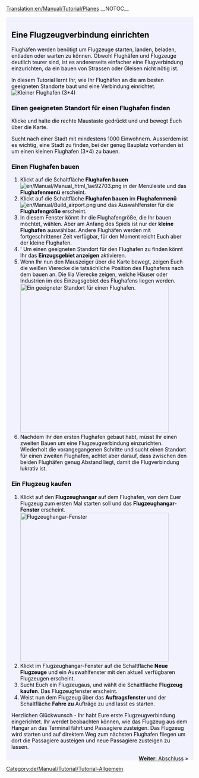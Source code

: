 [[Translation:en/Manual/Tutorial/Planes]]
__NOTOC__
{{en/Tabs|5|4
|de/Manual/Tutorial/Tutorial|1. Spiel beginnen<!--
-->|de/Manual/Tutorial/Busverbindungen|2. Busverbindungen<!--
-->|de/Manual/Tutorial/Zugverbindungen|3. Zugverbindungen<!--
-->|de/Manual/Tutorial/Flugzeugverbindungen|4.Flugzeugverbindungen<!--
-->|de/Manual/Tutorial/Abschluss|5. Abschluss}}
<div style="padding:.5em 1em 1em 1em; border-top:none; background-color:#f1f2fe; color:#000;">
{{de/Manual/Tutorial/Tutorial}}
==Eine Flugzeugverbindung einrichten==
Flughäfen werden benötigt um Flugzeuge starten, landen, beladen, entladen oder warten zu können. Obwohl Flughäfen und Flugzeuge deutlich teurer sind, ist es andererseits einfacher eine Flugverbindung einzurichten, da ein bauen von Strassen oder Gleisen nicht nötig ist.

In diesem Tutorial lernt Ihr, wie Ihr Flughäfen an die am besten geeigneten Standorte baut und eine Verbindung einrichtet.
[[File:en/Manual/Airport s.png|none|frame|Kleiner Flughafen (3*4)]]

===Einen geeigneten Standort für einen Flughafen finden===
Klicke und halte die rechte Maustaste gedrückt und und bewegt Euch über die Karte.

Sucht nach einer Stadt mit mindestens 1000 Einwohnern. Ausserdem ist es wichtig, eine Stadt zu finden, bei der genug Bauplatz vorhanden ist um einen kleinen Flughafen (3*4) zu bauen.

===Einen Flughafen bauen===
# Klickt auf die Schaltfläche '''Flughafen bauen''' [[File:en/Manual/Manual html 1ae92703.png]] in der Menüleiste und das '''Flughafenmenü''' erscheint.
# Klickt auf die Schaltfläche '''Flughafen bauen''' im '''Flughafenmenü''' [[File:en/Manual/Build airport.png]] und das Auswahlfenster für die '''Flughafengröße''' erscheint.
# In diesem Fenster könnt Ihr die Flughafengröße, die Ihr bauen möchtet, wählen. Aber am Anfang des Spiels ist nur der '''kleine Flughafen''' auswählbar. Andere Flughäfen werden mit fortgeschrittener Zeit verfügbar, für den Moment reicht Euch aber der kleine Flughafen.
#' Um einen geeigneten Standort für den Flughafen zu finden könnt Ihr das '''Einzugsgebiet anzeigen''' aktivieren.
# Wenn Ihr nun den Mauszeiger über die Karte bewegt, zeigen Euch die weißen Vierecke die tatsächliche Position des Flughafens nach dem bauen an. Die lila Vierecke zeigen, welche Häuser oder Industrien im des Einzugsgebiet des Flughafens liegen werden.<br/>[[File:en/Manual/Build-airport-3.png|thumb|400px|none|Ein geeigneter Standort für einen Flughafen.]] 
# Nachdem Ihr den ersten Flughafen gebaut habt, müsst Ihr einen zweiten Bauen um eine Flugzeugverbindung einzurichten. Wiederholt die vorangegangenen Schritte und sucht einen Standort für einen zweiten Flughafen, achtet aber darauf, dass zwischen den beiden Flughäfen genug Abstand liegt, damit die Flugverbindung lukrativ ist.

===Ein Flugzeug kaufen===
# Klickt auf den '''Flugzeughangar''' auf dem Flughafen, von dem Euer Flugzeug zum ersten Mal starten soll und das '''Flugzeughangar-Fenster''' erscheint.<br/>[[File:de/Manual/Step1aircraft.png|thumb|400px|none|Flugzeughangar-Fenster]]
# Klickt im Flugzeughangar-Fenster auf die Schaltfläche '''Neue Flugzeuge''' und ein Auswahlfenster mit den aktuell verfügbaren Flugzeugen erscheint.
# Sucht Euch ein Flugzeugaus, und wählt die Schaltfläche '''Flugzeug kaufen'''. Das Flugzeugfenster erscheint.
# Weist nun dem Flugzeug über das '''Auftragsfenster''' und der Schaltfläche '''Fahre zu''' Aufträge zu und lasst es starten.

Herzlichen Glückwunsch - Ihr habt Eure erste Flugzeugverbindung eingerichtet. Ihr werdet beobachten können, wie das Flugzeug aus dem Hangar an das Terminal fährt und Passagiere zusteigen. Das Flugzeug wird starten und auf direktem Weg zum nächsten Flughafen fliegen um dort die Passagiere austeigen und neue Passagiere zusteigen zu lassen.

<span style="float: right">[[de/Manual/Tutorial/Abschluss|'''Weiter''': Abschluss]] &raquo;</span>
</div>
[[Category:de/Manual/Tutorial/Tutorial-Allgemein]]